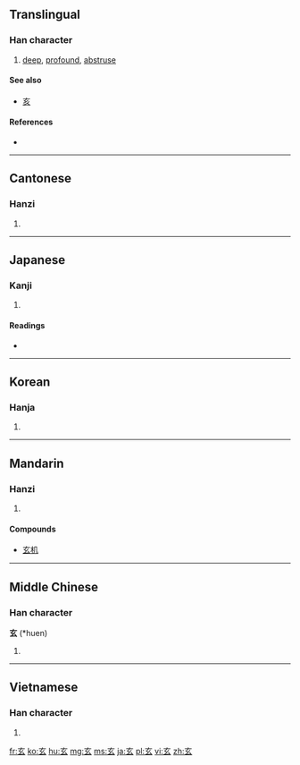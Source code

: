 ==Translingual==

===Han character===
{{Han char|rn=95|rad=玄|as=00|sn=5|four=0073<sub>2</sub>|canj=卜女戈 (YVI)}}

# [[deep]], [[profound]], [[abstruse]]

====See also====
* [[亥]] <!-- Graphically similar -->

====References====
* {{Han ref|kx=0725.011|dkj=20814|dj=1134.080|hdz=10280.030|uh=7384|ud=29572|bh=A5C8|bd=42440}}

----

==Cantonese==

===Hanzi===
{{yue-hanzi|jyut=|y=yun4}}

# {{defn|Cantonese|sort=玄00}}

----

==Japanese==

===Kanji===
{{ja-kanji|grade=c|rs=玄00}}

# {{defn|Japanese|sort=玄00}}

====Readings====
* {{ja-readings|on=[[げん]] (gen), [[けん]] (ken)|kun=[[くろ]] (kuro)}}

----

==Korean==

===Hanja===
{{ko-hanja|hangeul=현|eumhun=|rv=hyeon|mr=hyŏn|y=hyen}}

# {{defn|Korean|sort=玄00}}

----

==Mandarin==

===Hanzi===
{{cmn-hanzi|pin=[[xuán]] ([[xuan2]])|wg=hsüan<sup>2</sup>}}

# {{defn|Mandarin|sort=玄00}}

====Compounds====
*[[玄机]]

----

==Middle Chinese==

===Han character===
'''玄''' (*huen)<!--asterisk signifies that this character is found more than four times in the Tang Dynasty corpus of literature-->

# {{defn|Middle Chinese|sort=玄00}}

----

==Vietnamese==

===Han character===
{{vi-hantu|[[huyền]]|rs=玄00}}

# {{defn|Vietnamese|sort=玄00}}

[[fr:玄]]
[[ko:玄]]
[[hu:玄]]
[[mg:玄]]
[[ms:玄]]
[[ja:玄]]
[[pl:玄]]
[[vi:玄]]
[[zh:玄]]